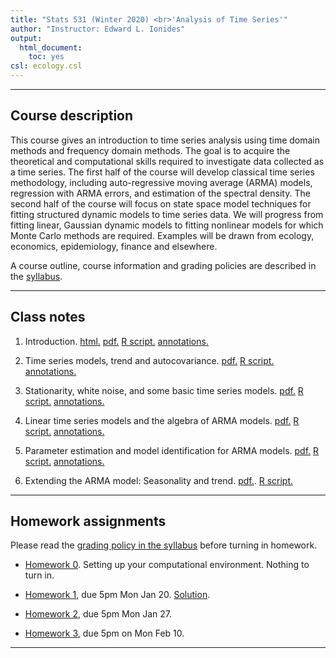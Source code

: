 ```yaml
---
title: "Stats 531 (Winter 2020) <br>'Analysis of Time Series'"
author: "Instructor: Edward L. Ionides"
output:
  html_document:
    toc: yes
csl: ecology.csl
---
```


------

## Course description

This course gives an introduction to time series analysis using time domain methods and frequency domain methods. 
The goal is to acquire the theoretical and computational skills required to investigate data collected as a time series. 
The first half of the course will develop classical time series methodology, including auto-regressive moving average (ARMA) models, regression with ARMA errors, and estimation of the spectral density.
The second half of the course will focus on state space model techniques for fitting structured dynamic models to time series data. 
We will progress from fitting linear, Gaussian dynamic models to fitting nonlinear models for which Monte Carlo methods are required.
Examples will be drawn from ecology, economics, epidemiology, finance and elsewhere.

A course outline, course information and grading policies are described in the [syllabus](syllabus.html).

--------------

## Class notes

1. Introduction.
[ html. ](01/notes01.html)
[ pdf. ](01/notes01.pdf)
[ R script. ](01/notes01.R)
[ annotations. ](01/notes01-annotated.pdf)

2. Time series models, trend and autocovariance.
[ pdf.  ](02/notes02.pdf)
[ R script. ](02/notes02.R)
[ annotations. ](02/notes02-annotated.pdf)

3. Stationarity, white noise, and some basic time series models.
[ pdf. ](03/notes03.pdf)
[ R script. ](03/notes03.R)
[ annotations. ](03/notes03-annotated.pdf)

4. Linear time series models and the algebra of ARMA models.
[ pdf. ](04/notes04.pdf)
[ R script. ](04/notes04.R)
[ annotations. ](04/notes04-annotated.pdf)

5. Parameter estimation and model identification for ARMA models.
[ pdf. ](05/notes05.pdf)
[ R script. ](05/notes05.R)
[ annotations. ](05/notes05-annotated.pdf)


6. Extending the ARMA model: Seasonality and trend.
[ pdf. ](06/notes06.pdf). 
[ R script. ](06/notes06.R)

<!--
7. [Introduction to the frequency domain](07/notes07.html). [(R script)](07/notes07.R)

8. [Smoothing in the time and frequency domains](08/notes08.html). [(R script)](08/notes08.R)

9. [Introduction to partially observed Markov process models](09/notes09.html). [(R script)](09/notes09.R)

10. [Statistical methodology for nonlinear partially observed Markov process models](10/notes10.html). [(R script)](10/notes10.R)

11. [Dynamic models and their simulation by Euler’s method](11/notes11.html). [(R script)](11/notes11.R)

12. [Practical likelihood-based inference for POMP models](12/notes12.html). [(R script)](12/notes12.R)

13. [Time series models with covariates, and a case study of polio](13/notes13.html). [(R script)](13/notes13.R)

14. [Case study: POMP modeling to investigate financial volatility](14/notes14.html). [(R script)](notes15/notes15.R)

There are further POMP case studies, in a similar style, on [Ebola modeling](https://kingaa.github.io/sbied/ebola/ebola.html), [measles transmission](https://kingaa.github.io/sbied/measles/measles.html), and [dynamic variation in the rate of human sexual contacts](https://kingaa.github.io/sbied/contacts/contacts.html).

-->

--------

## Homework assignments

Please read the [grading policy in the syllabus](syllabus.html) before turning in homework.

* [Homework 0](hw00/hw00.html). Setting up your computational environment. Nothing to turn in.

* [Homework 1](hw01/hw01.html), due 5pm Mon Jan 20. [Solution](hw01/sol01.html).

* [Homework 2](hw02/hw02.html), due 5pm Mon Jan 27.

<!--
[Solution](hw02/sol02.html).
-->

* [Homework 3](hw03/hw03.html), due 5pm on Mon Feb 10. 

<!--
[Solution](hw03/sol03.html).

* [Homework 4](hw04/hw04.html), to be carried out by Monday 2/12.

* [Homework 5](hw05/hw05.html), due 11:59pm on Monday 2/19. [Solution](hw05/sol05.html).

* [Homework 6](hw06/hw06.html), due in class on Wednesday 3/14. [Solution](hw06/sol06.html).

* [Homework 7](hw07/hw07.html), due 11:59pm on Monday 3/26. [Solution](hw07/sol07.html).

* [Homework 8](hw08/hw08.html), to be carried out by Monday 4/2.

* [Homework 9](hw09/hw09.html), due on Monday 4/16. [Solution](hw09/sol09.html).

-->


<!--

------------

## Midterm exam information

* The midterm exam will involve reasoning about a data analysis using the theoretical and computational techniques we have studied in class. 

* The exam may include techniques covered in homeworks and will assume familiarity with the notes.
Reading the textbook is not mandatory for the exam, but may be useful to get a broader perspective.

* You do not need to review algebraic manipulation of state space models beyond what was in homework. [IF WE GOT THIS FAR]XS

* You should bring to the exam just pens and/or pencils. The exam will be taken without any electronic devices, books or notes.

* The best predictor of the style of the exam is the past papers from the Winter 2016 version of this course:

    +  [Midterm exam for STATS 531 Winter 2016](exam/w16/mt531w16.pdf). [Solutions](exam/w16/mt531w16sol.pdf).

    +  [Midterm exam for STATS 531 Winter 2018](exam/w18/mt531w18.pdf). [Solutions](exam/w18/mt531w18sol.pdf).
    
-->


<!--

-------------------


## Midterm project

* [Information](midterm_project/midterm_project_info.html)

* [Grading scheme](midterm_project/grade_scheme_midterm_project.html)

* [Projects](midterm_project/index.html)

* You're also welcome to browse previous midterm projects [available online](http://ionides.github.io/531w16/midterm_project/)

-->

<!--

-------------

## Final project

* [Information](final_project/final_project_info.html)

* You're welcome to browse previous final projects [available online](http://ionides.github.io/531w16/final_project/)

* [Projects](final_project/index.html)


-->

---------